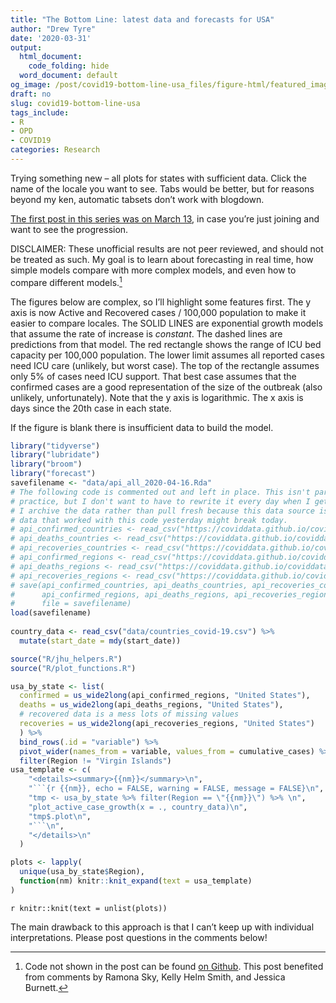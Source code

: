 ```yaml
---
title: "The Bottom Line: latest data and forecasts for USA"
author: "Drew Tyre"
date: '2020-03-31'
output:
  html_document:
    code_folding: hide
  word_document: default
og_image: /post/covid19-bottom-line-usa_files/figure-html/featured_image-1.png
draft: no
slug: covid19-bottom-line-usa
tags_include:
- R
- OPD
- COVID19
categories: Research
---
```


Trying something new -- all plots for states with sufficient data. 
Click the name of the locale you want to see. Tabs would be better, but for reasons
beyond my ken, automatic tabsets don't work with blogdown. 

[The first post in this series was on March 13](/post/covid-19_and_r/), in case you're just joining and
want to see the progression. 

DISCLAIMER: These unofficial results are not peer reviewed, and should not be
treated as such. My goal is to learn about forecasting in real time, 
how simple models compare with more complex models, and even how to compare
different models.[^1] 

The figures below are complex, so I'll highlight some
features first. The y axis is now Active and Recovered cases / 100,000 population to make it easier to compare locales. The SOLID LINES are exponential growth models that assume
the rate of increase is *constant*. The dashed lines are predictions from that
model. The red rectangle shows the range of ICU bed capacity per 100,000 population.
The lower limit assumes all reported cases need ICU care (unlikely, but worst case). The 
top of the rectangle assumes only 5% of cases need ICU support. That best case assumes that the
confirmed cases are a good representation of the size of the outbreak (also unlikely, unfortunately).
Note that the y axis is logarithmic. The x axis is days since the 20th case in each state.

If the figure is blank there is insufficient data to build the model. 

```r
library("tidyverse")
library("lubridate")
library("broom")
library("forecast")
savefilename <- "data/api_all_2020-04-16.Rda"
# The following code is commented out and left in place. This isn't particularly good coding 
# practice, but I don't want to have to rewrite it every day when I get the updated data.
# I archive the data rather than pull fresh because this data source is very volatile, and
# data that worked with this code yesterday might break today.
# api_confirmed_countries <- read_csv("https://coviddata.github.io/coviddata/v1/countries/cases.csv")
# api_deaths_countries <- read_csv("https://coviddata.github.io/coviddata/v1/countries/deaths.csv")
# api_recoveries_countries <- read_csv("https://coviddata.github.io/coviddata/v1/countries/recoveries.csv")
# api_confirmed_regions <- read_csv("https://coviddata.github.io/coviddata/v1/regions/cases.csv")
# api_deaths_regions <- read_csv("https://coviddata.github.io/coviddata/v1/regions/deaths.csv")
# api_recoveries_regions <- read_csv("https://coviddata.github.io/coviddata/v1/regions/recoveries.csv")
# save(api_confirmed_countries, api_deaths_countries, api_recoveries_countries,
#      api_confirmed_regions, api_deaths_regions, api_recoveries_regions,
#      file = savefilename)
load(savefilename)
 
country_data <- read_csv("data/countries_covid-19.csv") %>% 
  mutate(start_date = mdy(start_date)) 

source("R/jhu_helpers.R")
source("R/plot_functions.R")

usa_by_state <- list(
  confirmed = us_wide2long(api_confirmed_regions, "United States"),
  deaths = us_wide2long(api_deaths_regions, "United States"),
  # recovered data is a mess lots of missing values
  recoveries = us_wide2long(api_recoveries_regions, "United States")
  ) %>% 
  bind_rows(.id = "variable") %>% 
  pivot_wider(names_from = variable, values_from = cumulative_cases) %>% 
  filter(Region != "Virgin Islands")
usa_template <- c(
    "<details><summary>{{nm}}</summary>\n",
    "```{r {{nm}}, echo = FALSE, warning = FALSE, message = FALSE}\n",
    "tmp <- usa_by_state %>% filter(Region == \"{{nm}}\") %>% \n",
    "plot_active_case_growth(x = ., country_data)\n",
    "tmp$.plot\n",
    "```\n",
    "</details>\n"
  )

plots <- lapply(
  unique(usa_by_state$Region), 
  function(nm) knitr::knit_expand(text = usa_template)
)
```

`r knitr::knit(text = unlist(plots))`

The main drawback to this approach is that I can't keep up with individual interpretations.
Please post questions in the comments below!



[^1]: Code not shown in the post can be found [on Github](https://raw.githubusercontent.com/rbind/cheap_shots/master/content/post/covid-19_in_R_IX.Rmd).
This post benefited from comments by Ramona Sky, Kelly Helm Smith, and Jessica Burnett.


